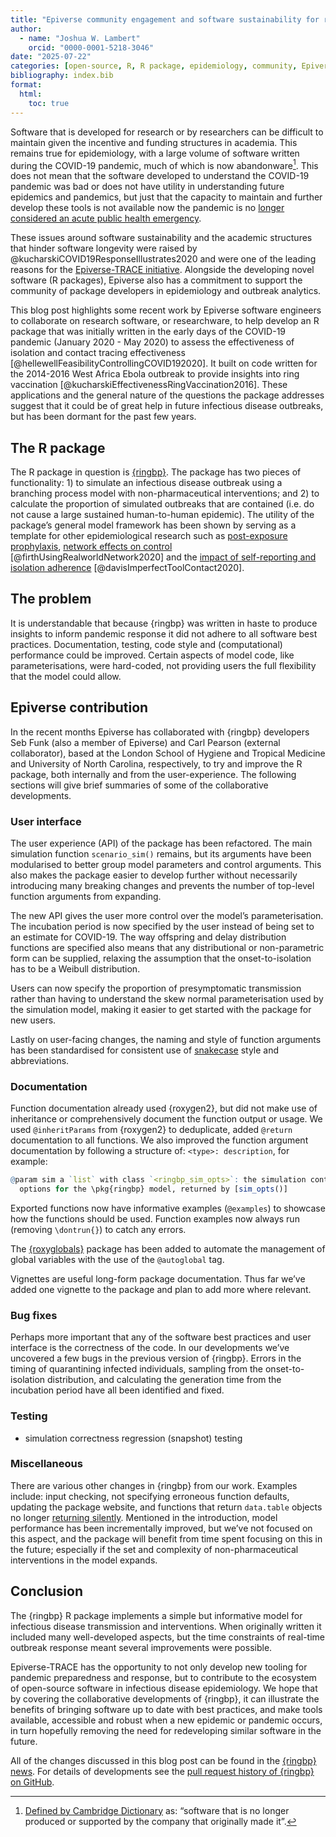 ```yaml
---
title: "Epiverse community engagement and software sustainability for research software"
author:
  - name: "Joshua W. Lambert"
    orcid: "0000-0001-5218-3046"
date: "2025-07-22"
categories: [open-source, R, R package, epidemiology, community, Epiverse, DOI]
bibliography: index.bib
format:
  html:
    toc: true
---
```


Software that is developed for research or by researchers can be difficult to maintain given the incentive and funding structures in academia. This remains true for epidemiology, with a large volume of software written during the COVID-19 pandemic, much of which is now abandonware[^1]. This does not mean that the software developed to understand the COVID-19 pandemic was bad or does not have utility in understanding future epidemics and pandemics, but just that the capacity to maintain and further develop these tools is not available now the pandemic is no [longer considered an acute public health emergency](https://www.who.int/news/item/05-05-2023-statement-on-the-fifteenth-meeting-of-the-international-health-regulations-(2005)-emergency-committee-regarding-the-coronavirus-disease-(covid-19)-pandemic).

These issues around software sustainability and the academic structures that hinder software longevity were raised by @kucharskiCOVID19ResponseIllustrates2020 and were one of the leading reasons for the [Epiverse-TRACE initiative](https://epiverse-trace.github.io/). Alongside the developing novel software (R packages), Epiverse also has a commitment to support the community of package developers in epidemiology and outbreak analytics.

This blog post highlights some recent work by Epiverse software engineers to collaborate on research software, or researchware, to help develop an R package that was initially written in the early days of the COVID-19 pandemic (January 2020 - May 2020) to assess the effectiveness of isolation and contact tracing effectiveness [@hellewellFeasibilityControllingCOVID192020]. It built on code written for the 2014-2016 West Africa Ebola outbreak to provide insights into ring vaccination [@kucharskiEffectivenessRingVaccination2016]. These applications and the general nature of the questions the package addresses suggest that it could be of great help in future infectious disease outbreaks, but has been dormant for the past few years.

## The R package

The R package in question is [{ringbp}](https://github.com/epiforecasts/ringbp). The package has two pieces of functionality: 1) to simulate an infectious disease outbreak using a branching process model with non-pharmaceutical interventions; and 2) to calculate the proportion of simulated outbreaks that are contained (i.e. do not cause a large sustained human-to-human epidemic). The utility of the package's general model framework has been shown by serving as a template for other epidemiological research such as [post-exposure prophylaxis](https://sophiemeakin.github.io/pepbp/), [network effects on control](https://github.com/lgs85/covidhm) [@firthUsingRealworldNetwork2020] and the [impact of self-reporting and isolation adherence](https://github.com/timcdlucas/ringbp) [@davisImperfectToolContact2020].

## The problem

It is understandable that because {ringbp} was written in haste to produce insights to inform pandemic response it did not adhere to all software best practices. Documentation, testing, code style and (computational) performance could be improved. Certain aspects of model code, like parameterisations, were hard-coded, not providing users the full flexibility that the model could allow.

## Epiverse contribution

In the recent months Epiverse has collaborated with {ringbp} developers Seb Funk (also a member of Epiverse) and Carl Pearson (external collaborator), based at the London School of Hygiene and Tropical Medicine and University of North Carolina, respectively, to try and improve the R package, both internally and from the user-experience. The following sections will give brief summaries of some of the collaborative developments.

### User interface

The user experience (API) of the package has been refactored. The main simulation function `scenario_sim()` remains, but its arguments have been modularised to better group model parameters and control arguments. This also makes the package easier to develop further without necessarily introducing many breaking changes and prevents the number of top-level function arguments from expanding.

The new API gives the user more control over the model's parameterisation. The incubation period is now specified by the user instead of being set to an estimate for COVID-19. The way offspring and delay distribution functions are specified also means that any distributional or non-parametric form can be supplied, relaxing the assumption that the onset-to-isolation has to be a Weibull distribution.

Users can now specify the proportion of presymptomatic transmission rather than having to understand the skew normal parameterisation used by the simulation model, making it easier to get started with the package for new users.

Lastly on user-facing changes, the naming and style of function arguments has been standardised for consistent use of [snakecase](https://en.wikipedia.org/wiki/Snake_case) style and abbreviations.  

### Documentation

Function documentation already used {roxygen2}, but did not make use of inheritance or comprehensively document the function output or usage. We used `@inheritParams` from {roxygen2} to deduplicate, added `@return` documentation to all functions. We also improved the function argument documentation by following a structure of: `<type>: description`, for example:

```r
@param sim a `list` with class `<ringbp_sim_opts>`: the simulation control
  options for the \pkg{ringbp} model, returned by [sim_opts()]
```

Exported functions now have informative examples (`@examples`) to showcase how the functions should be used. Function examples now always run (removing `\dontrun{}`) to catch any errors.

The [{roxyglobals}](https://github.com/anthonynorth/roxyglobals) package has been added to automate the management of global variables with the use of the `@autoglobal` tag.

Vignettes are useful long-form package documentation. Thus far we've added one vignette to the package and plan to add more where relevant.

### Bug fixes

Perhaps more important that any of the software best practices and user interface is the correctness of the code. In our developments we've uncovered a few bugs in the previous version of {ringbp}. Errors in the timing of quarantining infected individuals, sampling from the onset-to-isolation distribution, and calculating the generation time from the incubation period have all been identified and fixed.

### Testing

- simulation correctness regression (snapshot) testing

### Miscellaneous

There are various other changes in {ringbp} from our work. Examples include: input checking, not specifying erroneous function defaults, updating the package website, and functions that return `data.table` objects no longer [returning silently](https://cran.r-project.org/web/packages/data.table/vignettes/datatable-faq.html#sec:why-do-i-have-to-type-dt-sometimes-twice-after-using-to-print-the-result-to-console). Mentioned in the introduction, model performance has been incrementally improved, but we've not focused on this aspect, and the package will benefit from time spent focusing on this in the future; especially if the set and complexity of non-pharmaceutical interventions in the model expands.

## Conclusion

The {ringbp} R package implements a simple but informative model for infectious disease transmission and interventions. When originally written it included many well-developed aspects, but the time constraints of real-time outbreak response meant several improvements were possible.

Epiverse-TRACE has the opportunity to not only develop new tooling for pandemic preparedness and response, but to contribute to the ecosystem of open-source software in infectious disease epidemiology. We hope that by covering the collaborative developments of {ringbp}, it can illustrate the benefits of bringing software up to date with best practices, and make tools available, accessible and robust when a new epidemic or pandemic occurs, in turn hopefully removing the need for redeveloping similar software in the future.

All of the changes discussed in this blog post can be found in the [{ringbp} news](https://epiforecasts.io/ringbp/news/index.html). For details of developments see the [pull request history of {ringbp} on GitHub](https://github.com/epiforecasts/ringbp/pulls?q=is%3Apr+is%3Aclosed).

[^1]: [Defined by Cambridge Dictionary](https://dictionary.cambridge.org/dictionary/english/abandonware) as: "software that is no longer produced or supported by the company that originally made it".
